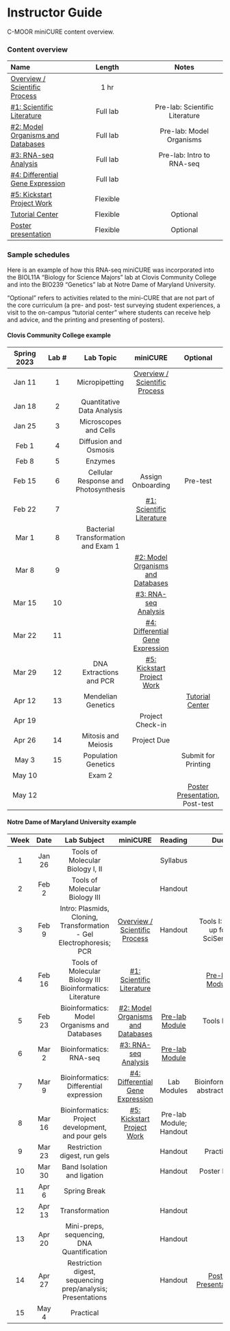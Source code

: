 # Instructor Guide {-}

C-MOOR miniCURE content overview.

### Content overview {-}

| **Name** | **Length** | **Notes** |
| :--- | :---: | :---: |
| [Overview / Scientific Process](https://www.c-moor.org/miniCURE-RNA-seq/introduction.html) | 1 hr | |
| [#1: Scientific Literature](https://www.c-moor.org/miniCURE-RNA-seq/scientific-literature.html) | Full lab | Pre-lab: Scientific Literature |
| [#2: Model Organisms and Databases](https://www.c-moor.org/miniCURE-RNA-seq/model-organisms-and-databases.html) | Full lab | Pre-lab: Model Organisms |
| [#3: RNA-seq Analysis](https://www.c-moor.org/miniCURE-RNA-seq/rna-seq-analysis.html) | Full lab | Pre-lab: Intro to RNA-seq |
| [#4: Differential Gene Expression](https://www.c-moor.org/miniCURE-RNA-seq/differential-gene-expression.html) | Full lab | |
| [#5: Kickstart Project Work](https://www.c-moor.org/miniCURE-RNA-seq/kickstart-project-work.html) | Flexible | |
| [Tutorial Center](https://www.c-moor.org/miniCURE-RNA-seq/tutorial-center.html) | Flexible | Optional |
| [Poster presentation](https://www.cloviscollege.edu/landing/stem-research-symposium-2023.html) | Flexible | Optional |


### Sample schedules {-}

Here is an example of how this RNA-seq miniCURE was incorporated into the BIOL11A "Biology for Science Majors" lab at Clovis Community College and into the BIO239 "Genetics" lab at Notre Dame of Maryland University.

"Optional" refers to activities related to the mini-CURE that are not part of the core curriculum (a pre- and post- test surveying student experiences, a visit to the on-campus "tutorial center" where students can receive help and advice, and the printing and presenting of posters).

#### Clovis Community College example {-}

| **Spring 2023** | **Lab #** | **Lab Topic** | **miniCURE** | **Optional** |
| :---: | :---: | :---: | :---: | :---: |
| Jan 11 | 1 | Micropipetting           | [Overview / Scientific Process](https://www.c-moor.org/miniCURE-RNA-seq/introduction.html) |          |
| Jan 18 | 2 | Quantitative Data Analysis | | |
| Jan 25 | 3 | Microscopes and Cells | | |
| Feb 1 | 4 | Diffusion and Osmosis | | |
| Feb 8 | 5 | Enzymes | | |
| Feb 15 | 6 | Cellular Response and Photosynthesis | Assign Onboarding | Pre-test |
| Feb 22 | 7 | | [#1: Scientific Literature](https://www.c-moor.org/miniCURE-RNA-seq/scientific-literature.html) | |
| Mar 1 | 8 | Bacterial Transformation and Exam 1 | | |
| Mar 8 | 9 | | [#2: Model Organisms and Databases](https://www.c-moor.org/miniCURE-RNA-seq/model-organisms-and-databases.html) | |
| Mar 15 | 10 | | [#3: RNA-seq Analysis](https://www.c-moor.org/miniCURE-RNA-seq/rna-seq-analysis.html) | |
| Mar 22 | 11 | | [#4: Differential Gene Expression](https://www.c-moor.org/miniCURE-RNA-seq/differential-gene-expression.html) | |
| Mar 29 | 12 | DNA Extractions and PCR | [#5: Kickstart Project Work](https://www.c-moor.org/miniCURE-RNA-seq/kickstart-project-work.html) | |
| Apr 12 | 13 | Mendelian Genetics | | [Tutorial Center](https://www.c-moor.org/miniCURE-RNA-seq/tutorial-center.html) |
| Apr 19 | | | Project Check-in | |
| Apr 26 | 14 | Mitosis and Meiosis | Project Due | |
| May 3 | 15 | Population Genetics | | Submit for Printing |
| May 10 | | Exam 2 | | |
| May 12 | | | | [Poster Presentation](https://www.cloviscollege.edu/landing/stem-research-symposium-2023.html), Post-test |

#### Notre Dame of Maryland University example {-}

| **Week** | **Date** | **Lab Subject** | **miniCURE** | **Reading** | **Due** |
| :---: | :---: | :---: |  :---: | :---: | :---: |
| 1 | Jan 26 | Tools of Molecular Biology I, II | | Syllabus | |
| 2 | Feb 2 | Tools of Molecular Biology III |  | Handout | |
| 3| Feb 9 | Intro: Plasmids, Cloning, Transformation - Gel Electrophoresis; PCR | [Overview / Scientific Process](https://www.c-moor.org/miniCURE-RNA-seq/introduction.html) | Handout | Tools I: Sign up for SciServer  |
| 4 | Feb 16 | Tools of Molecular Biology III Bioinformatics: Literature | [#1: Scientific Literature](https://www.c-moor.org/miniCURE-RNA-seq/scientific-literature.html)  | | [Pre-lab Module](https://www.c-moor.org/miniCURE-RNA-seq/pre-lab-scientific-literature.html) |
| 5 | Feb 23 | Bioinformatics: Model Organisms and Databases | [#2: Model Organisms and Databases](https://www.c-moor.org/miniCURE-RNA-seq/model-organisms-and-databases.html)  | [Pre-lab Module](https://www.c-moor.org/miniCURE-RNA-seq/pre-lab-model-organisms.html)  | Tools II, III |
| 6 | Mar 2 | Bioinformatics: RNA-seq | [#3: RNA-seq Analysis](https://www.c-moor.org/miniCURE-RNA-seq/rna-seq-analysis.html) | [Pre-lab Module](https://www.c-moor.org/miniCURE-RNA-seq/pre-lab-intro-to-rna-seq.html) | | 
| 7 | Mar 9 | Bioinformatics: Differential expression | [#4: Differential Gene Expression](https://www.c-moor.org/miniCURE-RNA-seq/differential-gene-expression.html)  | Lab Modules  | Bioinformatics: abstract draft | 
| 8 | Mar 16 | Bioinformatics: Project development, and pour gels | [#5: Kickstart Project Work](https://www.c-moor.org/miniCURE-RNA-seq/kickstart-project-work.html)  |  Pre-lab Module; Handout | |
| 9 | Mar 23 | Restriction digest, run gels | | Handout | Practical |
| 10 | Mar 30 | Band Isolation and ligation | | Handout | Poster Draft |
| 11 | Apr 6 | Spring Break | | | |
| 12 | Apr 13 | Transformation |  | Handout | |
| 13 | Apr 20 | Mini-preps, sequencing, DNA Quantification |  | Handout | |
| 14 | Apr 27 | Restriction digest, sequencing prep/analysis; Presentations |  | Handout | [Poster Presentations](https://www.cloviscollege.edu/landing/stem-research-symposium-2023.html) |
| 15 | May 4 | Practical | | | |
